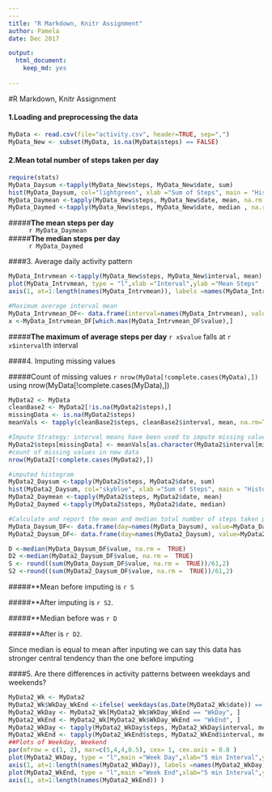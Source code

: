 ```yaml
---
---
title: "R Markdown, Knitr Assignment"
author: Pamela
date: Dec 2017

output: 
  html_document: 
    keep_md: yes
    
---
```


#R Markdown, Knitr Assignment

#### 1.Loading and preprocessing the data
```r
MyData <- read.csv(file="activity.csv", header=TRUE, sep=",")
MyData_New <- subset(MyData, is.na(MyData$steps) == FALSE)
```

#### 2.Mean total number of steps taken per day
```r
require(stats)
MyData_Daysum <-tapply(MyData_New$steps, MyData_New$date, sum)
hist(MyData_Daysum, col="lightgreen", xlab ="Sum of Steps", main = "Histogram of Steps per Day")
MyData_Daymean <-tapply(MyData_New$steps, MyData_New$date, mean, na.rm = TRUE)
MyData_Daymed <-tapply(MyData_New$steps, MyData_New$date, median , na.rm = TRUE)
```
#####**The mean steps per day**
: `r MyData_Daymean`


#####**The median steps per day**
: `r MyData_Daymed`

####3. Average daily activity pattern
```r
MyData_Intrvmean <-tapply(MyData_New$steps, MyData_New$interval, mean)
plot(MyData_Intrvmean, type = "l",xlab ="Interval",ylab ="Mean Steps" , main = "Time series of Average steps (across all days) vs 5-minute intervals", xaxt = "n", col="blue" )
axis(1, at=1:length(names(MyData_Intrvmean)), labels =names(MyData_Intrvmean) )

#Maximum average interval mean
MyData_Intrvmean_DF<- data.frame(interval=names(MyData_Intrvmean), value=MyData_Intrvmean)
x <-MyData_Intrvmean_DF[which.max(MyData_Intrvmean_DF$value),]
```
#####**The maximum  of average steps per day**
`r x$value` falls at  `r x$interval`th  interval

####4. Imputing missing values

#####Count of missing values `r nrow(MyData[!complete.cases(MyData),])` using nrow(MyData[!complete.cases(MyData),])

```r
MyData2 <- MyData
cleanBase2 <- MyData2[!is.na(MyData2$steps),]
missingData <- is.na(MyData2$steps)
meanVals <- tapply(cleanBase2$steps, cleanBase2$interval, mean, na.rm=TRUE, simplify=TRUE)

#Impute Strategy: interval means have been used to impute missing values
MyData2$steps[missingData] <- meanVals[as.character(MyData2$interval[missingData])]
#count of missing values in new data
nrow(MyData2[!complete.cases(MyData2),])

#imputed histogram
MyData2_Daysum <-tapply(MyData2$steps, MyData2$date, sum)
hist(MyData2_Daysum, col="skyblue", xlab ="Sum of Steps", main = "Histogram of Steps per Day-Missing values imputed")
MyData2_Daymean <-tapply(MyData2$steps, MyData2$date, mean)
MyData2_Daymed <-tapply(MyData2$steps, MyData2$date, median)

#Calculate and report the mean and median total number of steps taken per day. 
MyData_Daysum_DF<- data.frame(day=names(MyData_Daysum), value=MyData_Daysum)
MyData2_Daysum_DF<- data.frame(day=names(MyData2_Daysum), value=MyData2_Daysum)

D <-median(MyData_Daysum_DF$value, na.rm =  TRUE)
D2 <-median(MyData2_Daysum_DF$value, na.rm =  TRUE)
S <- round((sum(MyData_Daysum_DF$value, na.rm =  TRUE))/61,2)
S2 <-round((sum(MyData2_Daysum_DF$value, na.rm =  TRUE))/61,2)

```

#####**Mean before imputing is `r S` 

#####**After imputing is `r S2`.  

#####**Median before was `r D` 

#####**After is `r D2`. 

Since median is equal to mean after inputing we can say this data has stronger central tendency than the one before imputing 

####5. Are there differences in activity patterns between weekdays and weekends?
```r
MyData2_Wk <- MyData2
MyData2_Wk$WkDay_WkEnd <-ifelse( weekdays(as.Date(MyData2_Wk$date)) == "Saturday" | weekdays(as.Date(MyData2_Wk$date)) == "Sunday", "WkEnd", "WkDay")
MyData2_WkDay <- MyData2_Wk[MyData2_Wk$WkDay_WkEnd == "WkDay", ]
MyData2_WkEnd <- MyData2_Wk[MyData2_Wk$WkDay_WkEnd == "WkEnd", ]
MyData2_WkDay <- tapply(MyData2_WkDay$steps, MyData2_WkDay$interval, mean, na.rm = TRUE)
MyData2_WkEnd <- tapply(MyData2_WkEnd$steps, MyData2_WkEnd$interval, mean, na.rm = TRUE)
##Plots of Weekday, Weekend
par(mfrow = c(1, 2), mar=c(5,4,4,0.5), cex= 1, cex.axis = 0.8 )
plot(MyData2_WkDay, type = "l",main ="Week Day",xlab="5 min Interval",ylab ="Daily Mean Steps" ,xaxt = "n", col="brown" )
axis(1, at=1:length(names(MyData2_WkDay)), labels =names(MyData2_WkDay) )
plot(MyData2_WkEnd, type = "l",main ="Week End",xlab="5 min Interval",ylab ="Daily Mean Steps", xaxt = "n", col="darkgreen" )
axis(1, at=1:length(names(MyData2_WkEnd)) )
```

